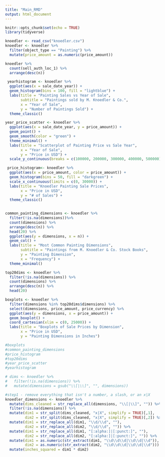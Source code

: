 ```yaml
---
title: "Main_RMD"
output: html_document
---
```


```r
knitr::opts_chunk$set(echo = TRUE)
library(tidyverse)
```

```r
knoedler <- read_csv("knoedler.csv")
knoedler <- knoedler %>%
  filter(object_type == "Painting") %>%
  mutate(price_amount = as.numeric(price_amount))
```

```r
knoedler %>%
  count(sell_auth_loc_1) %>%
  arrange(desc(n))
```
```r
 yearhistogram <- knoedler %>%
  ggplot(aes(x = sale_date_year)) +
  geom_histogram(bins = 100, fill = "lightblue") +
  labs(title = "Painting Sales vs Year of Sale",
       subtitle = "Paintings sold by M. Knoedler & Co.",
       x = "Year of Sale",
       y = "Number of Paintings Sold") +
  theme_classic()

year_price_scatter <- knoedler %>%
  ggplot(aes(x = sale_date_year, y = price_amount)) +
  geom_point() +
  geom_smooth(color = "green") +
  theme_minimal() +
  labs(title = "Scatterplot of Painting Price vs Sale Year",
       x = "Year of Sale",
       y = "Price in USD") +
  scale_y_continuous(breaks = c(100000, 200000, 300000, 400000, 500000), labels = c("$100,000", "$200,000", "$300,000", "$400,000", "$500,000"))
```

```r
 price_histogram<- knoedler %>%
  ggplot(aes(x = price_amount, color = price_amount)) +
  geom_histogram(bins = 50, fill = "darkgreen") +
  scale_x_continuous(limits = c(0, 30000)) +
  labs(title = "Knoedler Painting Sale Prices",
       x = "Price in USD",
       y = "# of Sales") +
  theme_classic()
  
```

```r
common_painting_dimensions <- knoedler %>%
  filter(!is.na(dimensions))%>%
  count(dimensions) %>%
  arrange(desc(n)) %>%
  head(20) %>%
  ggplot(aes(y = dimensions, x = n)) +
  geom_col() +
  labs(title = "Most Common Painting Dimensions",
       subtitle = "Paintings from M. Knoedler & Co. Stock Books",
       y = "Painting Dimension",
       x = "Frequency") +
  theme_minimal()
```

```r
top20dims <- knoedler %>%
  filter(!is.na(dimensions)) %>%
  count(dimensions) %>%
  arrange(desc(n)) %>%
  head(20)

boxplots <- knoedler %>%
  filter(dimensions %in% top20dims$dimensions) %>%
  select(dimensions, price_amount, price_currency) %>%
  ggplot(aes(y = dimensions, x = price_amount)) +
  geom_boxplot() +
  coord_cartesian(xlim = c(0, 25000)) +
  labs(title = "Boxplots of Sale Prices by Dimension",
       x = "Price in USD",
       y = "Painting Dimensions in Inches")
```

```r
#boxplots
#common_painting_dimensions
#price_histogram
#top20dims
#year_price_scatter
#yearhistogram
```

```r
# dims <- knoedler %>%
#   filter(!is.na(dimensions)) %>%
#   mutate(dimensions = gsub("\\[|\\]", "", dimensions)) 

#step1 - remove everything that isn't a number, a slash, or an x|X
knoedler_dimensions <- knoedler %>%
  mutate(dims_cleaned = str_replace_all(dimensions, "\\[|\\]", "")) %>%
  filter(!is.na(dimensions)) %>%
  mutate(dim1 = str_split(dims_cleaned, "x|X", simplify = TRUE)[,1],
         dim2 = str_split(dims_cleaned, "x|X", simplify = TRUE)[,2]) %>%
  mutate(dim1 = str_replace_all(dim1, "\\d/\\d", ""),
         dim2 = str_replace_all(dim2, "\\d/\\d", "")) %>%
  mutate(dim1 = str_replace_all(dim1, "[:alpha:]|[:punct:]", ""),
         dim2 = str_replace_all(dim2, "[:alpha:]|[:punct:]", "")) %>%
  mutate(dim1 = as.numeric(str_extract(dim1, "\\d\\d\\d|\\d\\d|\\d")),
         dim2 = as.numeric(str_extract(dim2, "\\d\\d\\d|\\d\\d|\\d"))) %>%
  mutate(inches_squared = dim1 * dim2)
```


